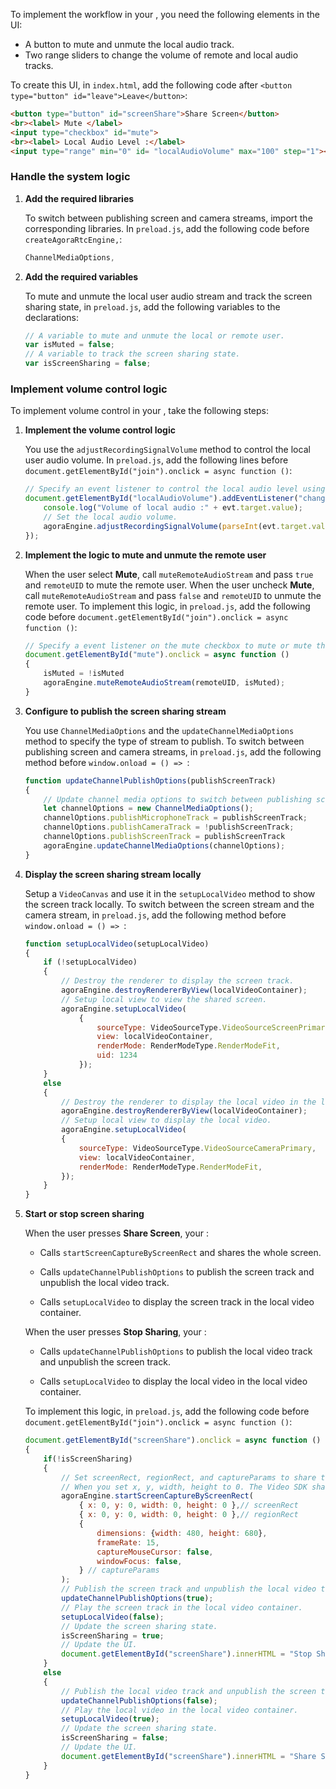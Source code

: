 <PlatformWrapper platform="electron">

To implement the <Vpd k="NAME"/> workflow in your <Vpl k="CLIENT" />, you need the following elements in the UI:
 
* A button to mute and unmute the local audio track.
* Two range sliders to change the volume of remote and local audio tracks.

To create this UI, in `index.html`, add the following code after `<button type="button" id="leave">Leave</button>`:

```html
<button type="button" id="screenShare">Share Screen</button>
<br><label> Mute </label>
<input type="checkbox" id="mute">
<br><label> Local Audio Level :</label>
<input type="range" min="0" id= "localAudioVolume" max="100" step="1"><br>
```

### Handle the system logic

1. **Add the required libraries**

    To switch between publishing screen and camera streams, import the corresponding <Vg k="COMPANY" /> libraries. In `preload.js`, add the following code before `createAgoraRtcEngine,`:

    ```javascript
    ChannelMediaOptions,
    ```

1. **Add the required variables**

   To mute and unmute the local user audio stream and track the screen sharing state, in `preload.js`, add the following variables to the declarations:
   
   ```javascript
   // A variable to mute and unmute the local or remote user.
   var isMuted = false;
   // A variable to track the screen sharing state.
   var isScreenSharing = false;
   ```


### Implement volume control logic

To implement volume control in your <Vpl k="CLIENT" />, take the following steps:

1. **Implement the volume control logic**

    You use the `adjustRecordingSignalVolume` method to control the local user audio volume. In `preload.js`, add the following lines before `document.getElementById("join").onclick = async function ()`:

    ```javascript
    // Specify an event listener to control the local audio level using the range slider.
    document.getElementById("localAudioVolume").addEventListener("change", function(evt) {
        console.log("Volume of local audio :" + evt.target.value);
        // Set the local audio volume.
        agoraEngine.adjustRecordingSignalVolume(parseInt(evt.target.value));
    });
    ```
1. **Implement the logic to mute and unmute the remote user**
    
    When the user select **Mute**, call `muteRemoteAudioStream` and pass `true` and `remoteUID` to mute the remote user. When the user uncheck **Mute**, call `muteRemoteAudioStream` and pass `false` and `remoteUID` to unmute the remote user. To implement this logic,
    in `preload.js`, add the following code before `document.getElementById("join").onclick = async function ()`:

    ```javascript
    // Specify a event listener on the mute checkbox to mute or mute the remote user.
    document.getElementById("mute").onclick = async function ()
    { 
        isMuted = !isMuted
        agoraEngine.muteRemoteAudioStream(remoteUID, isMuted);
    }
    ```
3.  **Configure <Vg k="ENGINE" /> to publish the screen sharing stream**

    You use `ChannelMediaOptions` and the `updateChannelMediaOptions` method to specify the type of stream to publish. To switch between publishing screen and camera streams, in `preload.js`, add the following method before `window.onload = () => `:

    ``` javascript
    function updateChannelPublishOptions(publishScreenTrack)
    {
        // Update channel media options to switch between publishing screen and camera streams.
        let channelOptions = new ChannelMediaOptions();
        channelOptions.publishMicrophoneTrack = publishScreenTrack;
        channelOptions.publishCameraTrack = !publishScreenTrack;
        channelOptions.publishScreenTrack = publishScreenTrack
        agoraEngine.updateChannelMediaOptions(channelOptions);
    }
    ```

4.  **Display the screen sharing stream locally**

    Setup a `VideoCanvas` and use it in the `setupLocalVideo` method to show the screen track locally. To switch between the screen stream and the camera stream, in `preload.js`, add the following method before `window.onload = () => `:

    ``` javascript
    function setupLocalVideo(setupLocalVideo) 
    {
        if (!setupLocalVideo)
        {
            // Destroy the renderer to display the screen track.
            agoraEngine.destroyRendererByView(localVideoContainer);
            // Setup local view to view the shared screen.
            agoraEngine.setupLocalVideo(
                {
                    sourceType: VideoSourceType.VideoSourceScreenPrimary,
                    view: localVideoContainer,
                    renderMode: RenderModeType.RenderModeFit,
                    uid: 1234
                });
        }
        else 
        {
            // Destroy the renderer to display the local video in the local video container.
            agoraEngine.destroyRendererByView(localVideoContainer);
            // Setup local view to display the local video.
            agoraEngine.setupLocalVideo(
            {
                sourceType: VideoSourceType.VideoSourceCameraPrimary,
                view: localVideoContainer,
                renderMode: RenderModeType.RenderModeFit,
            });
        }
    }
    ```
1. **Start or stop screen sharing**

    When the user presses **Share Screen**, your <Vpl k="CLIENT" />:
    
    * Calls `startScreenCaptureByScreenRect` and shares the whole screen.

    * Calls `updateChannelPublishOptions` to publish the screen track and unpublish the local video track.

    * Calls `setupLocalVideo` to display the screen track in the local video container.

    When the user presses **Stop Sharing**, your <Vpl k="CLIENT" />:

    * Calls `updateChannelPublishOptions` to publish the local video track and unpublish the screen track.

    * Calls `setupLocalVideo` to display the local video in the local video container.

    To implement this logic, in `preload.js`, add the following code before `document.getElementById("join").onclick = async function ()`:

    ```javascript
    document.getElementById("screenShare").onclick = async function ()
    {
        if(!isScreenSharing)
        {
            // Set screenRect, regionRect, and captureParams to share the screen.
            // When you set x, y, width, height to 0. The Video SDK shares the whole screen.
            agoraEngine.startScreenCaptureByScreenRect(
                { x: 0, y: 0, width: 0, height: 0 },// screenRect
                { x: 0, y: 0, width: 0, height: 0 },// regionRect
                {
                    dimensions: {width: 480, height: 680},
                    frameRate: 15,
                    captureMouseCursor: false,
                    windowFocus: false,
                } // captureParams
            );
            // Publish the screen track and unpublish the local video track.
            updateChannelPublishOptions(true);
            // Play the screen track in the local video container.
            setupLocalVideo(false);
            // Update the screen sharing state.
            isScreenSharing = true;
            // Update the UI.
            document.getElementById("screenShare").innerHTML = "Stop Sharing";
        }
        else
        {
            // Publish the local video track and unpublish the screen track.
            updateChannelPublishOptions(false);
            // Play the local video in the local video container.
            setupLocalVideo(true);
            // Update the screen sharing state.
            isScreenSharing = false;
            // Update the UI.
            document.getElementById("screenShare").innerHTML = "Share Screen";
        }
    }
    ```
</PlatformWrapper>

